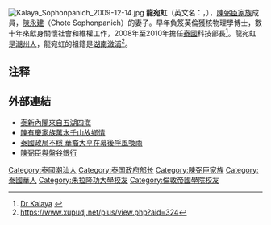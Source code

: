 [[File:Kalaya_Sophonpanich_2009-12-14.jpg|thumb]]
'''龍宛虹'''（英文名：{{lang|en|Kalaya Sophonpanich}}，{{bd|1940年|9月21日|||L龍}}），[[陳弼臣家族|陳弼臣家族]]成員，[[陳永建|陳永建]]（Chote Sophonpanich）的妻子。早年負笈英倫獲核物理學博士，數十年來獻身關懷社會和維權工作，2008年至2010年擔任[[泰國|泰國]]科技部長<ref>[http://www.drkalaya.com/ Dr Kalaya] {{webarchive|url=https://web.archive.org/web/20100120161055/http://www.drkalaya.com/ |date=2010-01-20 }}</ref>。龍宛虹是[[潮州人|潮州人]]，龍宛虹的祖籍是[[湖南|湖南]][[漵浦|漵浦]]<ref>https://www.xupudj.net/plus/view.php?aid=324</ref>。

==注释==
{{Reflist|2}}

==外部連結==
*[http://www.yzzk.com/cfm/Content_Archive.cfm?Channel=aw&Path=4944230471/01aw1a.cfm 泰新內閣來自五湖四海]
*[http://hk.apple.nextmedia.com/template/apple/art_main.php?iss_id=20091209&sec_id=4104&art_id=13504682 陳有慶家族萬水千山故鄉情]
*[http://news.creaders.net/world/newsViewer.php?nid=356449&id=828478&language=big5 泰國政局不穩 華裔大亨在幕後呼風喚雨]{{Dead link|date=2019年12月 |bot=InternetArchiveBot |fix-attempted=yes }}
*[https://web.archive.org/web/20101113102322/http://news.dayoo.com/history/201008/24/88671_13685677.htm 陳弼臣與盤谷銀行]
{{DEFAULTSORT:Sophonpanich}}
[[Category:泰國潮汕人|Category:泰國潮汕人]]
[[Category:泰国政府部长|Category:泰国政府部长]]
[[Category:陳弼臣家族|Category:陳弼臣家族]]
[[Category:泰國華人|Category:泰國華人]]
[[Category:朱拉隆功大學校友|Category:朱拉隆功大學校友]]
[[Category:倫敦帝國學院校友|Category:倫敦帝國學院校友]]